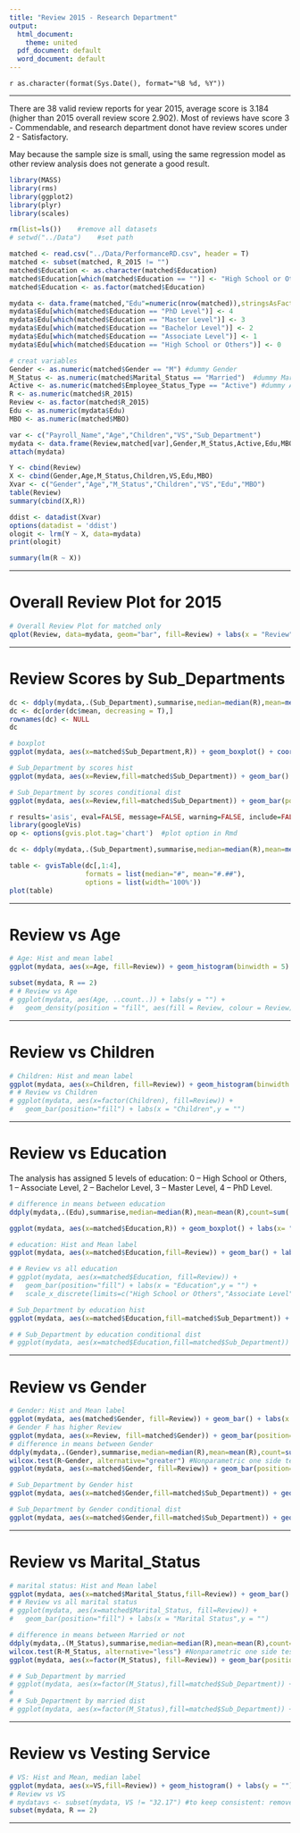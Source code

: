 ```yaml
---
title: "Review 2015 - Research Department"
output:
  html_document:
    theme: united
  pdf_document: default
  word_document: default
---
```

`r as.character(format(Sys.Date(), format="%B %d, %Y"))`

------
There are 38 valid review reports for year 2015, average score is 3.184 (higher than 2015 overall review score 2.902). Most of reviews have score 3 - Commendable, and research department donot have review scores under 2 - Satisfactory.

May because the sample size is small, using the same regression model as other review analysis does not generate a good result.

```r
library(MASS)
library(rms)
library(ggplot2)
library(plyr)
library(scales)

rm(list=ls())    #remove all datasets
# setwd("../Data")    #set path

matched <- read.csv("../Data/PerformanceRD.csv", header = T)
matched <- subset(matched, R_2015 != "")
matched$Education <- as.character(matched$Education)
matched$Education[which(matched$Education == "")] <- "High School or Others" #assume blank to high school level
matched$Education <- as.factor(matched$Education)

mydata <- data.frame(matched,"Edu"=numeric(nrow(matched)),stringsAsFactors=FALSE)
mydata$Edu[which(matched$Education == "PhD Level")] <- 4
mydata$Edu[which(matched$Education == "Master Level")] <- 3
mydata$Edu[which(matched$Education == "Bachelor Level")] <- 2
mydata$Edu[which(matched$Education == "Associate Level")] <- 1
mydata$Edu[which(matched$Education == "High School or Others")] <- 0

# creat variables
Gender <- as.numeric(matched$Gender == "M") #dummy Gender
M_Status <- as.numeric(matched$Marital_Status == "Married")  #dummy Married
Active <- as.numeric(matched$Employee_Status_Type == "Active") #dummy Active
R <- as.numeric(matched$R_2015)
Review <- as.factor(matched$R_2015)
Edu <- as.numeric(mydata$Edu)
MBO <- as.numeric(matched$MBO)

var <- c("Payroll_Name","Age","Children","VS","Sub_Department")
mydata <- data.frame(Review,matched[var],Gender,M_Status,Active,Edu,MBO,R)
attach(mydata)

Y <- cbind(Review)
X <- cbind(Gender,Age,M_Status,Children,VS,Edu,MBO)
Xvar <- c("Gender","Age","M_Status","Children","VS","Edu","MBO")
table(Review)
summary(cbind(X,R))

ddist <- datadist(Xvar)
options(datadist = 'ddist')
ologit <- lrm(Y ~ X, data=mydata)
print(ologit)

summary(lm(R ~ X))

```

<hr>

# Overall Review Plot for 2015
```r
# Overall Review Plot for matched only
qplot(Review, data=mydata, geom="bar", fill=Review) + labs(x = "Review", y = "")
```

<hr>

# Review Scores by Sub_Departments

```r

dc <- ddply(mydata,.(Sub_Department),summarise,median=median(R),mean=mean(R),count=sum(!is.na(Review)),percent=percent(sum(!is.na(Review))/nrow(mydata)))
dc <- dc[order(dc$mean, decreasing = T),]
rownames(dc) <- NULL
dc

# boxplot
ggplot(mydata, aes(x=matched$Sub_Department,R)) + geom_boxplot() + coord_flip() + labs(x= "", y = "Review")

# Sub_Department by scores hist
ggplot(mydata, aes(x=Review,fill=matched$Sub_Department)) + geom_bar() + labs(y = "") + theme(legend.title=element_blank()) # this line revome the legend title

# Sub_Department by scores conditional dist
ggplot(mydata, aes(x=Review,fill=matched$Sub_Department)) + geom_bar(position = "fill") + labs(y = "") + theme(legend.title=element_blank()) # this line revome the legend title

```

```r

r results='asis', eval=FALSE, message=FALSE, warning=FALSE, include=FALSE, tidy=TRUE echo=FALSE}
library(googleVis)
op <- options(gvis.plot.tag='chart')  #plot option in Rmd

dc <- ddply(mydata,.(Sub_Department),summarise,median=median(R),mean=mean(R),count=sum(!is.na(Review)),percent=percent(sum(!is.na(Review))/nrow(matched)))

table <- gvisTable(dc[,1:4],
                   formats = list(median="#", mean="#.##"),
                   options = list(width='100%'))
plot(table)

```

<hr>

# Review vs Age

```r
# Age: Hist and mean label
ggplot(mydata, aes(x=Age, fill=Review)) + geom_histogram(binwidth = 5) + labs(y = "") + annotate("text", label = paste ("Average Age =",round(mean(mydata$Age),1)), x = 55, y = 10, family="serif", fontface="italic", colour="darkred", size=6) + annotate("text", label = paste ("Median Age =",round(median(mydata$Age),1)), x = 55, y = 9, family="serif", fontface="italic", colour="darkred", size=6)

subset(mydata, R == 2)
# # Review vs Age
# ggplot(mydata, aes(Age, ..count..)) + labs(y = "") +
#   geom_density(position = "fill", aes(fill = Review, colour = Review))
```

<hr>

# Review vs Children

```r
# Children: Hist and mean label
ggplot(mydata, aes(x=Children, fill=Review)) + geom_histogram(binwidth = 1) + labs(y = "") + annotate("text", label = paste ("Average Children =",round(mean(mydata$Children),1)), x = 3, y = 15, family="serif", fontface="italic", colour="darkred", size=6)
# # Review vs Children
# ggplot(mydata, aes(x=factor(Children), fill=Review)) +
#   geom_bar(position="fill") + labs(x = "Children",y = "")
```

<hr>

# Review vs Education

The analysis has assigned 5 levels of education: 0 – High School or Others, 1 – Associate Level, 2 – Bachelor Level, 3 – Master Level, 4 – PhD Level. 

```r
# difference in means between education
ddply(mydata,.(Edu),summarise,median=median(R),mean=mean(R),count=sum(!is.na(Review)),percent=percent(sum(!is.na(Review))/nrow(mydata)))

ggplot(mydata, aes(x=matched$Education,R)) + geom_boxplot() + labs(x= "", y = "Review") + scale_x_discrete(limits=c("High School or Others","Associate Level","Bachelor Level","Master Level","PhD Level"))

# education: Hist and Mean label
ggplot(mydata, aes(x=matched$Education,fill=Review)) + geom_bar() + labs(x = "Education",y = "") + scale_x_discrete(limits=c("High School or Others","Associate Level","Bachelor Level","Master Level","PhD Level"))

# # Review vs all education
# ggplot(mydata, aes(x=matched$Education, fill=Review)) +
#   geom_bar(position="fill") + labs(x = "Education",y = "") +
#   scale_x_discrete(limits=c("High School or Others","Associate Level","Bachelor Level","Master Level","PhD Level"))

# Sub_Department by education hist
ggplot(mydata, aes(x=matched$Education,fill=matched$Sub_Department)) + geom_bar() + labs(y = "",x = "Education") + scale_x_discrete(limits=c("High School or Others","Associate Level","Bachelor Level","Master Level","PhD Level")) + theme(legend.title=element_blank()) # this line revome the legend title

# # Sub_Department by education conditional dist
# ggplot(mydata, aes(x=matched$Education,fill=matched$Sub_Department)) + geom_bar(position = "fill") + labs(y = "",x = "Education") + scale_x_discrete(limits=c("High School or Others","Associate Level","Bachelor Level","Master Level","PhD Level")) + theme(legend.title=element_blank()) # this line revome the legend title
```

<hr>

# Review vs Gender

```r
# Gender: Hist and Mean label
ggplot(mydata, aes(matched$Gender, fill=Review)) + geom_bar() + labs(x = "Gender", y = "") + annotate("text", label = paste ("Female:",percent((1-mean(Gender)))), x = 1, y = 23, family="serif", fontface="italic", colour="darkred", size=6)
# Gender F has higher Review
ggplot(mydata, aes(x=Review, fill=matched$Gender)) + geom_bar(position="fill") + labs(y = "") + theme(legend.title=element_blank()) # this line revome the legend title
# difference in means between Gender
ddply(mydata,.(Gender),summarise,median=median(R),mean=mean(R),count=sum(!is.na(Review)))
wilcox.test(R~Gender, alternative="greater") #Nonparametric one side test
ggplot(mydata, aes(x=matched$Gender, fill=Review)) + geom_bar(position="fill") + labs(x = "Gender", y = "")

# Sub_Department by Gender hist
ggplot(mydata, aes(x=matched$Gender,fill=matched$Sub_Department)) + geom_bar() + labs(y = "",x = "Gender") + theme(legend.title=element_blank()) # this line revome the legend title

# Sub_Department by Gender conditional dist
ggplot(mydata, aes(x=matched$Gender,fill=matched$Sub_Department)) + geom_bar(position = "fill") + labs(y = "",x = "Gender") + theme(legend.title=element_blank()) # this line revome the legend title

```

<hr>

# Review vs Marital_Status

```r
# marital status: Hist and Mean label
ggplot(mydata, aes(x=matched$Marital_Status,fill=Review)) + geom_bar() + labs(x = "Marital Status",y = "") + annotate("text", label = paste ("Marriage Rate:",percent(mean(mydata$M_Status))), x = 2.5, y = 25, family="serif", fontface="italic", colour="darkred", size=6)
# # Review vs all marital status
# ggplot(mydata, aes(x=matched$Marital_Status, fill=Review)) +
#   geom_bar(position="fill") + labs(x = "Marital Status",y = "")

# difference in means between Married or not
ddply(mydata,.(M_Status),summarise,median=median(R),mean=mean(R),count=sum(!is.na(Review)))
wilcox.test(R~M_Status, alternative="less") #Nonparametric one side test
ggplot(mydata, aes(x=factor(M_Status), fill=Review)) + geom_bar(position="fill") + labs(x = "Marital Status: 1 = Married",y = "")

# # Sub_Department by married
# ggplot(mydata, aes(x=factor(M_Status),fill=matched$Sub_Department)) + geom_bar() + labs(y = "",x = "Gender") + theme(legend.title=element_blank()) # this line revome the legend title
# 
# # Sub_Department by married dist
# ggplot(mydata, aes(x=factor(M_Status),fill=matched$Sub_Department)) + geom_bar(position = "fill") + labs(y = "",x = "Gender") + theme(legend.title=element_blank()) # this line revome the legend title
```

<hr>

# Review vs Vesting Service

```r
# VS: Hist and Mean, median label
ggplot(mydata, aes(x=VS,fill=Review)) + geom_histogram() + labs(y = "") + annotate("text", label = paste ("Average VS =",round(mean(mydata$VS),1)), x = 15, y = 7, family="serif", fontface="italic", colour="darkred", size=6) + annotate("text", label = paste ("Median VS =",round(median(mydata$VS),1)), x = 15, y = 6.5, family="serif", fontface="italic", colour="darkred", size=6)
# Review vs VS
# mydatavs <- subset(mydata, VS != "32.17") #to keep consistent: remove the only VS 30 - Review 2 point
subset(mydata, R == 2)

```

<hr>

